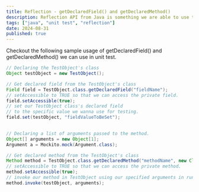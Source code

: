 ```yaml
---
title: Reflection - getDeclaredField() and getDeclaredMethod()
description: Reflection API from Java is something we are able to use to access and modify fields or methods during runtime.
tags: ["java", "unit test", "reflection"]
date: 2024-08-31
published: true
---
```


<Callout icon="⏰">
Checkout the following sample usage of getDeclaredField() and getDeclaredMethod() we can use in unit test.
</Callout>

```java
// Declaring the TestObject's class
Object testObject = new TestObject();

// Get declared field from the TestObject's class
Field field = TestObject.class.getDeclaredField("fieldName");   
// setAccessible to TRUE so that we can access the private field.
field.setAccessible(true);                                      
// set our TestObject class's declared field 
// to the specific value we wanna use for testing.
field.set(testObject, "fieldValueToBeSet");                     
                                                                

// Declaring a list of arguments passed to the method.
Object[] arguments = new Object[1];
Argument a = Mockito.mock(Argument.class);

// Get declared method from the TestObject's class
Method method = TestObject.class.getDeclaredMethod("methodName", new Class[]{Argument.class});  
// setAccessible to TRUE so that we can access the private method.
method.setAccessible(true);                                                                     
// invoke our method in TestObject using our specified arguments in runtime
method.invoke(testObject, arguments);                                                           
```
